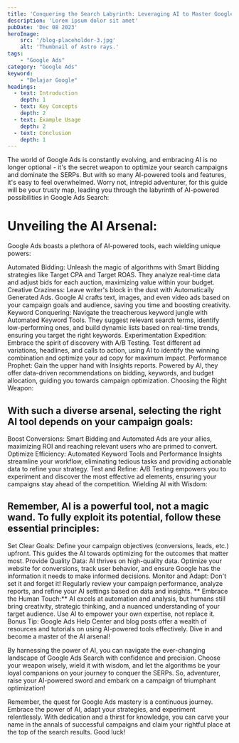 ```yaml
---
title: 'Conquering the Search Labyrinth: Leveraging AI to Master Google Ads'
description: 'Lorem ipsum dolor sit amet'
pubDate: 'Dec 08 2023'
heroImage: 
    src: '/blog-placeholder-3.jpg'
    alt: 'Thumbnail of Astro rays.'
tags: 
    - "Google Ads"
category: "Google Ads"
keyword: 
    - "Belajar Google"
headings:
  - text: Introduction
    depth: 1
  - text: Key Concepts
    depth: 2
  - text: Example Usage
    depth: 2
  - text: Conclusion
    depth: 1
---
```


The world of Google Ads is constantly evolving, and embracing AI is no longer optional - it's the secret weapon to optimize your search campaigns and dominate the SERPs. But with so many AI-powered tools and features, it's easy to feel overwhelmed. Worry not, intrepid adventurer, for this guide will be your trusty map, leading you through the labyrinth of AI-powered possibilities in Google Ads Search:

# Unveiling the AI Arsenal:

Google Ads boasts a plethora of AI-powered tools, each wielding unique powers:

Automated Bidding: Unleash the magic of algorithms with Smart Bidding strategies like Target CPA and Target ROAS. They analyze real-time data and adjust bids for each auction, maximizing value within your budget.
Creative Craziness: Leave writer's block in the dust with Automatically Generated Ads. Google AI crafts text, images, and even video ads based on your campaign goals and audience, saving you time and boosting creativity.
Keyword Conquering: Navigate the treacherous keyword jungle with Automated Keyword Tools. They suggest relevant search terms, identify low-performing ones, and build dynamic lists based on real-time trends, ensuring you target the right keywords.
Experimentation Expedition: Embrace the spirit of discovery with A/B Testing. Test different ad variations, headlines, and calls to action, using AI to identify the winning combination and optimize your ad copy for maximum impact.
Performance Prophet: Gain the upper hand with Insights reports. Powered by AI, they offer data-driven recommendations on bidding, keywords, and budget allocation, guiding you towards campaign optimization.
Choosing the Right Weapon:

## With such a diverse arsenal, selecting the right AI tool depends on your campaign goals:

Boost Conversions: Smart Bidding and Automated Ads are your allies, maximizing ROI and reaching relevant users who are primed to convert.
Optimize Efficiency: Automated Keyword Tools and Performance Insights streamline your workflow, eliminating tedious tasks and providing actionable data to refine your strategy.
Test and Refine: A/B Testing empowers you to experiment and discover the most effective ad elements, ensuring your campaigns stay ahead of the competition.
Wielding AI with Wisdom:

## Remember, AI is a powerful tool, not a magic wand. To fully exploit its potential, follow these essential principles:

Set Clear Goals: Define your campaign objectives (conversions, leads, etc.) upfront. This guides the AI towards optimizing for the outcomes that matter most.
Provide Quality Data: AI thrives on high-quality data. Optimize your website for conversions, track user behavior, and ensure Google has the information it needs to make informed decisions.
Monitor and Adapt: Don't set it and forget it! Regularly review your campaign performance, analyze reports, and refine your AI settings based on data and insights.
** Embrace the Human Touch:** AI excels at automation and analysis, but humans still bring creativity, strategic thinking, and a nuanced understanding of your target audience. Use AI to empower your own expertise, not replace it.
Bonus Tip: Google Ads Help Center and blog posts offer a wealth of resources and tutorials on using AI-powered tools effectively. Dive in and become a master of the AI arsenal!

By harnessing the power of AI, you can navigate the ever-changing landscape of Google Ads Search with confidence and precision. Choose your weapon wisely, wield it with wisdom, and let the algorithms be your loyal companions on your journey to conquer the SERPs. So, adventurer, raise your AI-powered sword and embark on a campaign of triumphant optimization!

Remember, the quest for Google Ads mastery is a continuous journey. Embrace the power of AI, adapt your strategies, and experiment relentlessly. With dedication and a thirst for knowledge, you can carve your name in the annals of successful campaigns and claim your rightful place at the top of the search results. Good luck!